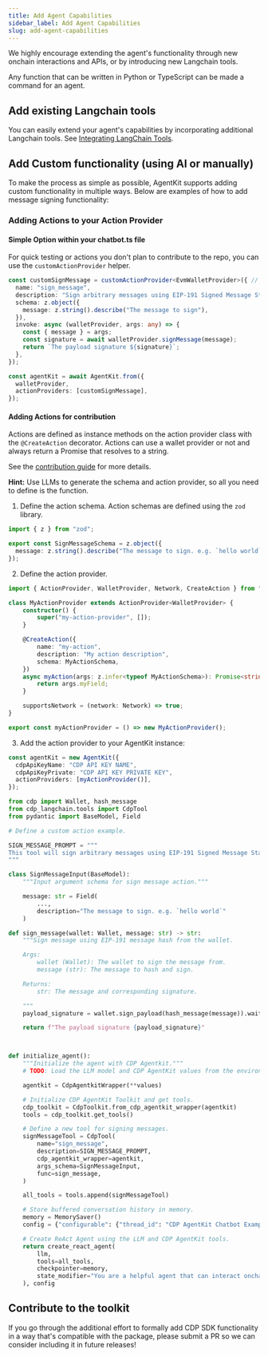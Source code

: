 ```yaml
---
title: Add Agent Capabilities
sidebar_label: Add Agent Capabilities
slug: add-agent-capabilities
---
```



We highly encourage extending the agent's functionality through new onchain interactions and APIs, or by introducing new Langchain tools.

Any function that can be written in Python or TypeScript can be made a command for an agent.

## Add existing Langchain tools
You can easily extend your agent's capabilities by incorporating additional Langchain tools. See [Integrating LangChain Tools](./integrate-langchain-tools.mdx).

## Add Custom functionality (using AI or manually)
To make the process as simple as possible, AgentKit supports adding custom functionality in multiple ways. Below are examples of how to add message signing functionality:

<Tabs groupId="programming-language">
<TabItem value="Typescript" label="Typescript" default>

### Adding Actions to your Action Provider

#### Simple Option within your chatbot.ts file
For quick testing or actions you don't plan to contribute to the repo, you can use the `customActionProvider` helper.
```typescript
const customSignMessage = customActionProvider<EvmWalletProvider>({ // wallet types specify which providers can use this action. It can be as generic as WalletProvider or as specific as CdpWalletProvider
  name: "sign_message",
  description: "Sign arbitrary messages using EIP-191 Signed Message Standard hashing",
  schema: z.object({
    message: z.string().describe("The message to sign"),
  }),
  invoke: async (walletProvider, args: any) => {
    const { message } = args;
    const signature = await walletProvider.signMessage(message);
    return `The payload signature ${signature}`;
  },
});

const agentKit = await AgentKit.from({
  walletProvider,
  actionProviders: [customSignMessage],
});
```

#### Adding Actions for contribution

Actions are defined as instance methods on the action provider class with the `@CreateAction` decorator. Actions can use a wallet provider or not and always return a Promise that resolves to a string.

See the [contribution guide](https://github.com/coinbase/agentkit/blob/master/CONTRIBUTING.md) for more details.

**Hint:** Use LLMs to generate the schema and action provider, so all you need to define is the function.

1. Define the action schema. Action schemas are defined using the `zod` library.

```typescript
import { z } from "zod";

export const SignMessageSchema = z.object({
  message: z.string().describe("The message to sign. e.g. `hello world`"),
});
```

2. Define the action provider.

```typescript
import { ActionProvider, WalletProvider, Network, CreateAction } from "@coinbase/agentkit";

class MyActionProvider extends ActionProvider<WalletProvider> {
    constructor() {
        super("my-action-provider", []);
    }

    @CreateAction({
        name: "my-action",
        description: "My action description",
        schema: MyActionSchema,
    })
    async myAction(args: z.infer<typeof MyActionSchema>): Promise<string> {
        return args.myField;
    }

    supportsNetwork = (network: Network) => true;
}

export const myActionProvider = () => new MyActionProvider();
```

3. Add the action provider to your AgentKit instance:

```typescript
const agentKit = new AgentKit({
  cdpApiKeyName: "CDP API KEY NAME",
  cdpApiKeyPrivate: "CDP API KEY PRIVATE KEY",
  actionProviders: [myActionProvider()],
});
```

</TabItem>
<TabItem value="Python" label="Python (legacy)">

```python
from cdp import Wallet, hash_message
from cdp_langchain.tools import CdpTool
from pydantic import BaseModel, Field

# Define a custom action example.

SIGN_MESSAGE_PROMPT = """
This tool will sign arbitrary messages using EIP-191 Signed Message Standard hashing.
"""

class SignMessageInput(BaseModel):
    """Input argument schema for sign message action."""

    message: str = Field(
        ...,
        description="The message to sign. e.g. `hello world`"
    )

def sign_message(wallet: Wallet, message: str) -> str:
    """Sign message using EIP-191 message hash from the wallet.

    Args:
        wallet (Wallet): The wallet to sign the message from.
        message (str): The message to hash and sign.

    Returns:
        str: The message and corresponding signature.

    """
    payload_signature = wallet.sign_payload(hash_message(message)).wait()

    return f"The payload signature {payload_signature}"



def initialize_agent():
    """Initialize the agent with CDP Agentkit."""
    # TODO: Load the LLM model and CDP AgentKit values from the environment.

    agentkit = CdpAgentkitWrapper(**values)

    # Initialize CDP AgentKit Toolkit and get tools.
    cdp_toolkit = CdpToolkit.from_cdp_agentkit_wrapper(agentkit)
    tools = cdp_toolkit.get_tools()

    # Define a new tool for signing messages.
    signMessageTool = CdpTool(
        name="sign_message",
        description=SIGN_MESSAGE_PROMPT,
        cdp_agentkit_wrapper=agentkit,
        args_schema=SignMessageInput,
        func=sign_message,
    )

    all_tools = tools.append(signMessageTool)

    # Store buffered conversation history in memory.
    memory = MemorySaver()
    config = {"configurable": {"thread_id": "CDP AgentKit Chatbot Example!"}}

    # Create ReAct Agent using the LLM and CDP AgentKit tools.
    return create_react_agent(
        llm,
        tools=all_tools,
        checkpointer=memory,
        state_modifier="You are a helpful agent that can interact onchain on the Base Layer 2 using the Coinbase Developer Platform AgentKit. You are empowered to interact onchain using your tools. If you ever need funds, you can request them from the faucet. You can also deploy your own ERC-20 tokens, NFTs, and interact with them. You also have the ability to sign messages using your wallet.",
    ), config
```

</TabItem>
</Tabs>

## Contribute to the toolkit

If you go through the additional effort to formally add CDP SDK functionality in a way that's compatible with the package, please submit a PR so we can consider including it in future releases!